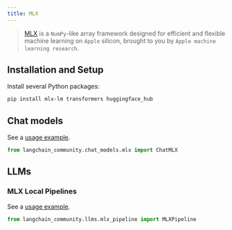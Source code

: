 ```yaml
---
title: MLX
---
```


>[MLX](https://ml-explore.github.io/mlx/build/html/index.html) is a `NumPy`-like array framework
> designed for efficient and flexible machine learning on `Apple` silicon,
> brought to you by `Apple machine learning research`.


## Installation and Setup

Install several Python packages:

```bash
pip install mlx-lm transformers huggingface_hub
````


## Chat models


See a [usage example](/oss/javascript/integrations/chat/mlx).

```python
from langchain_community.chat_models.mlx import ChatMLX
```

## LLMs

### MLX Local Pipelines

See a [usage example](/oss/javascript/integrations/llms/mlx_pipelines).

```python
from langchain_community.llms.mlx_pipeline import MLXPipeline
```
